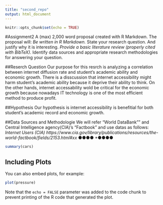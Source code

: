 ```yaml
---
title: "second_repo"
output: html_document
---
```


```r
knitr::opts_chunk$set(echo = TRUE)
```

#Assignment2
A (max) 2,000 word proposal created with R Markdown.
The proposal will:
*Be written in R Markdown.
*State your research question. And justify why it is interesting.
*Provide a basic literature review (properly cited with BibTeX).
*Identify data sources and appropriate research methodologies for answering your question.

##Reserch Question
Our purpose for this resrch is analyzing a correlation between internet diffusion rate and student's academic ability and economic growth. There is a disscussion that internet accessibility might harm student's academic ability because it deprive their ability to think. On the other hands, internet accessability wold be critical for the economic growth because nowadays IT technology is one of the most efficient method to produce profit.

##Hypothesis
Our hypothesis is internet accessibility is benefitial for both student's academic record and economic growth.

##Data Sources and Methodologie
We will refer "World DataBank"" and Central Intelligence agency(CIA)'s "Factbook" and  use datas as follows:
*Internet Users (CIA)
https://www.cia.gov/library/publications/resources/the-world-factbook/fields/2153.html#xx
*●●●●
*●●●●




```r
summary(cars)
```

## Including Plots

You can also embed plots, for example:

```r
plot(pressure)
```

Note that the `echo = FALSE` parameter was added to the code chunk to prevent printing of the R code that generated the plot.
